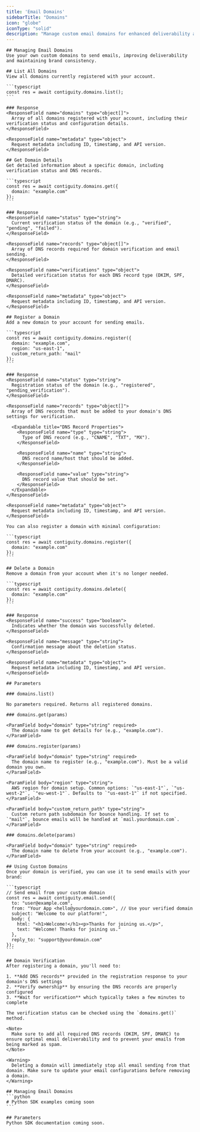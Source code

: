 ```yaml
---
title: 'Email Domains'
sidebarTitle: "Domains"
icon: "globe"
iconType: "solid"
description: "Manage custom email domains for enhanced deliverability and branding with Contiguity."
---
```


<Tabs>
  <Tab title="JavaScript" icon="js">
    <InstallJS />
    
    ## Managing Email Domains
    Use your own custom domains to send emails, improving deliverability and maintaining brand consistency.

    ## List All Domains
    View all domains currently registered with your account.

    ```typescript
    const res = await contiguity.domains.list();
    ```

    ### Response
    <ResponseField name="domains" type="object[]">
      Array of all domains registered with your account, including their verification status and configuration details.
    </ResponseField>

    <ResponseField name="metadata" type="object">
      Request metadata including ID, timestamp, and API version.
    </ResponseField>

    ## Get Domain Details
    Get detailed information about a specific domain, including verification status and DNS records.

    ```typescript
    const res = await contiguity.domains.get({ 
      domain: "example.com" 
    });
    ```

    ### Response
    <ResponseField name="status" type="string">
      Current verification status of the domain (e.g., "verified", "pending", "failed").
    </ResponseField>

    <ResponseField name="records" type="object[]">
      Array of DNS records required for domain verification and email sending.
    </ResponseField>

    <ResponseField name="verifications" type="object">
      Detailed verification status for each DNS record type (DKIM, SPF, DMARC).
    </ResponseField>

    <ResponseField name="metadata" type="object">
      Request metadata including ID, timestamp, and API version.
    </ResponseField>

    ## Register a Domain
    Add a new domain to your account for sending emails.

    ```typescript
    const res = await contiguity.domains.register({ 
      domain: "example.com", 
      region: "us-east-1", 
      custom_return_path: "mail" 
    });
    ```

    ### Response
    <ResponseField name="status" type="string">
      Registration status of the domain (e.g., "registered", "pending_verification").
    </ResponseField>

    <ResponseField name="records" type="object[]">
      Array of DNS records that must be added to your domain's DNS settings for verification.
      
      <Expandable title="DNS Record Properties">
        <ResponseField name="type" type="string">
          Type of DNS record (e.g., "CNAME", "TXT", "MX").
        </ResponseField>
        
        <ResponseField name="name" type="string">
          DNS record name/host that should be added.
        </ResponseField>
        
        <ResponseField name="value" type="string">
          DNS record value that should be set.
        </ResponseField>
      </Expandable>
    </ResponseField>

    <ResponseField name="metadata" type="object">
      Request metadata including ID, timestamp, and API version.
    </ResponseField>

    You can also register a domain with minimal configuration:

    ```typescript
    const res = await contiguity.domains.register({ 
      domain: "example.com"
    });
    ```

    ## Delete a Domain
    Remove a domain from your account when it's no longer needed.

    ```typescript
    const res = await contiguity.domains.delete({ 
      domain: "example.com" 
    });
    ```

    ### Response
    <ResponseField name="success" type="boolean">
      Indicates whether the domain was successfully deleted.
    </ResponseField>

    <ResponseField name="message" type="string">
      Confirmation message about the deletion status.
    </ResponseField>

    <ResponseField name="metadata" type="object">
      Request metadata including ID, timestamp, and API version.
    </ResponseField>

    ## Parameters

    ### domains.list()

    No parameters required. Returns all registered domains.

    ### domains.get(params)

    <ParamField body="domain" type="string" required>
      The domain name to get details for (e.g., "example.com").
    </ParamField>

    ### domains.register(params)

    <ParamField body="domain" type="string" required>
      The domain name to register (e.g., "example.com"). Must be a valid domain you own.
    </ParamField>

    <ParamField body="region" type="string">
      AWS region for domain setup. Common options: `"us-east-1"`, `"us-west-2"`, `"eu-west-1"`. Defaults to `"us-east-1"` if not specified.
    </ParamField>

    <ParamField body="custom_return_path" type="string">
      Custom return path subdomain for bounce handling. If set to `"mail"`, bounce emails will be handled at `mail.yourdomain.com`.
    </ParamField>

    ### domains.delete(params)

    <ParamField body="domain" type="string" required>
      The domain name to delete from your account (e.g., "example.com").
    </ParamField>

    ## Using Custom Domains
    Once your domain is verified, you can use it to send emails with your brand:

    ```typescript
    // Send email from your custom domain
    const res = await contiguity.email.send({
      to: "user@example.com",
      from: "Your App <hello@yourdomain.com>", // Use your verified domain
      subject: "Welcome to our platform!",
      body: { 
        html: "<h1>Welcome!</h1><p>Thanks for joining us.</p>",
        text: "Welcome! Thanks for joining us."
      },
      reply_to: "support@yourdomain.com"
    });
    ```

    ## Domain Verification
    After registering a domain, you'll need to:

    1. **Add DNS records** provided in the registration response to your domain's DNS settings
    2. **Verify ownership** by ensuring the DNS records are properly configured
    3. **Wait for verification** which typically takes a few minutes to complete

    The verification status can be checked using the `domains.get()` method.

    <Note>
      Make sure to add all required DNS records (DKIM, SPF, DMARC) to ensure optimal email deliverability and to prevent your emails from being marked as spam.
    </Note>

    <Warning>
      Deleting a domain will immediately stop all email sending from that domain. Make sure to update your email configurations before removing a domain.
    </Warning>
  </Tab>
  
  <Tab title="Python" icon="python">
    <InstallPY />
    
    ## Managing Email Domains
    ```python
    # Python SDK examples coming soon
    ```
    
    ## Parameters
    Python SDK documentation coming soon.
  </Tab>
</Tabs>


<Snippet />